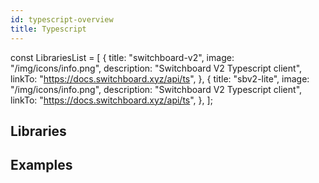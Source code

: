 ```yaml
---
id: typescript-overview
title: Typescript
---
```


const LibrariesList = [
  {
    title: "switchboard-v2",
    image: "/img/icons/info.png",
    description: "Switchboard V2 Typescript client",
    linkTo: "https://docs.switchboard.xyz/api/ts",
  },
  {
    title: "sbv2-lite",
    image: "/img/icons/info.png",
    description: "Switchboard V2 Typescript client",
    linkTo: "https://docs.switchboard.xyz/api/ts",
  },
];

## Libraries

<CardSet items={LibrariesList} />

## Examples
